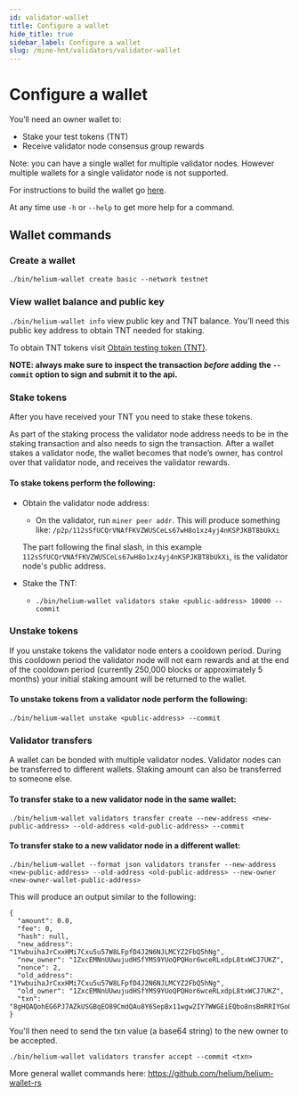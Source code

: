 ```yaml
---
id: validator-wallet
title: Configure a wallet
hide_title: true
sidebar_label: Configure a wallet
slug: /mine-hnt/validators/validator-wallet
---
```



# Configure a wallet

You’ll need an owner wallet to:
* Stake your test tokens (TNT)
* Receive validator node consensus group rewards

Note: you can have a single wallet for multiple validator nodes. However multiple wallets for a single validator node is not supported.

For instructions to build the wallet go [here](https://github.com/helium/helium-wallet-rs).

At any time use ```-h``` or ```--help``` to get more help for a command.

## Wallet commands

### Create a wallet

```./bin/helium-wallet create basic --network testnet``` 

### View wallet balance and public key
```./bin/helium-wallet info``` view public key and TNT balance. You’ll need this public key address to obtain TNT needed for staking. 

To obtain TNT tokens visit [Obtain testing token (TNT)](/mine-hnt/validators/validator-tnt).

**NOTE: always make sure to inspect the transaction _before_ adding the ```--commit``` option to sign and submit it to the api.**

### Stake tokens
After you have received your TNT you need to stake these tokens. 

As part of the staking process the validator node address needs to be in the staking transaction and also needs to sign the transaction. After a wallet stakes a validator node, the wallet becomes that node’s owner, has control over that validator node, and receives the validator rewards.

#### To stake tokens perform the following:

* Obtain the validator node address:
    * On the validator, run ```miner peer addr```.  This will produce something like: ```/p2p/112sSfUCQrVNAfFKVZWUSCeLs67wH8o1xz4yj4nKSPJKBT8bUkXi```

    The part following the final slash, in this example ```112sSfUCQrVNAfFKVZWUSCeLs67wH8o1xz4yj4nKSPJKBT8bUkXi```, is the validator node's public address.

* Stake the TNT:
    * ```./bin/helium-wallet validators stake <public-address> 10000 --commit```

### Unstake tokens
If you unstake tokens the validator node enters a cooldown period. During this cooldown period the validator node will not earn rewards and at the end of the cooldown period (currently 250,000 blocks or approximately 5 months) your initial staking amount will be returned to the wallet. 

#### To unstake tokens from a validator node perform the following:
```./bin/helium-wallet unstake <public-address> --commit```

### Validator transfers 
A wallet can be bonded with multiple validator nodes. Validator nodes can be transferred to different wallets. Staking amount can also be transferred to someone else.

#### To transfer stake to a new validator node in the same wallet:
```./bin/helium-wallet validators transfer create --new-address <new-public-address> --old-address <old-public-address> --commit```

#### To transfer stake to a new validator node in a different wallet:

```./bin/helium-wallet --format json validators transfer --new-address <new-public-address> --old-address <old-public-address> --new-owner <new-owner-wallet-public-address>```

This will produce an output similar to the following:

```
{
  "amount": 0.0,
  "fee": 0,
  "hash": null,
  "new_address": "1YwbuihaJrCxxHMi7Cxu5u57W8LFpfD4J2N6NJLMCYZ2FbQ5hNg",
  "new_owner": "1ZxcEMNnUUwujudHSfYMS9YUoQPQHor6wceRLxdpL8txWCJ7UKZ",
  "nonce": 2,
  "old_address": "1YwbuihaJrCxxHMi7Cxu5u57W8LFpfD4J2N6NJLMCYZ2FbQ5hNg",
  "old_owner": "1ZxcEMNnUUwujudHSfYMS9YUoQPQHor6wceRLxdpL8txWCJ7UKZ",
  "txn": "8gHQAQohEG6PJ7AZkUSGBqEO89CmdQAu8Y6SepBx11wgw2IY7WWGEiEQbo8nsBmRRIYGoQ7z0KZ1AC7xjpJ6kHHXXCDDYhjtZYYaIRD0idqz8SRyoUMBZhygY/fgpX9juEX+46Pya8ZyMMxa0yIhEdxxIOJxUVrnbQo2f/htY/kWQy3bWq5o0hVz4DQMZdPzMkBmtCjmV++wGbLp5oSVoUQJMYCE2u4AuhBhTZFWa2vhew6XBTYY4UIdqGiK0Fb9AD5qed7OW18smUP66Yfg+swISAI="
}
```

You'll then need to send the txn value (a base64 string) to the new owner to be accepted. 

```./bin/helium-wallet validators transfer accept --commit <txn>```


More general wallet commands here: https://github.com/helium/helium-wallet-rs